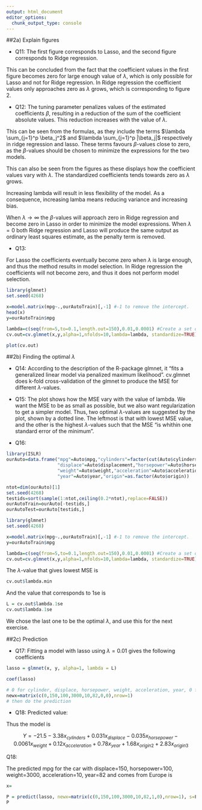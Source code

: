 ```yaml
---
output: html_document
editor_options: 
  chunk_output_type: console
---
```

##2a) Explain figures

* Q11: The first figure corresponds to Lasso, and the second figure corresponds to Ridge regression. 

This can be concluded from the fact that the coefficient values in the first figure becomes zero for large enough value of $\lambda$, which is only possible for Lasso and not for Ridge regression. In Ridge regression the coefficient values only approaches zero as $\lambda$ grows, which is corresponding to figure 2.  

* Q12: The tuning parameter penalizes values of the estimated coefficients $\beta$, resulting in a reduction of the sum of the coefficient absolute values. This reduction increases with the value of $\lambda$.

This can be seen from the formulas, as they include the terms $\lambda \sum_{j=1}^p \beta_j^2$ and $\lambda \sum_{j=1}^p |\beta_j|$ respectively in ridge regression and lasso. These terms favours $\beta$-values close to zero, as the $\beta$-values should be chosen to minimize the expressions for the two models. 

This can also be seen from the figures as these displays how the coefficient values vary with $\lambda$. The standardized coefficients tends towards zero as $\lambda$ grows. 

Increasing lambda will result in less flexibility of the model. As a consequence, increasing lamba means reducing variance and increasing bias. 

When $\lambda \rightarrow \infty$ the $\beta$-values will approach zero in Ridge regression and become zero in Lasso in order to minimize the model expressions. When $\lambda = 0$ both Ridge regression and Lasso will produce the same output as ordinary least squares estimate, as the penalty term is removed.

* Q13:

For Lasso the coefficients eventually become zero when $\lambda$ is large enough, and thus the method results in model selection. In Ridge regression the coefficients will not become zero, and thus it does not perform model selection. 




```r
library(glmnet)
set.seed(4268)

x=model.matrix(mpg~.,ourAutoTrain)[,-1] #-1 to remove the intercept.
head(x)
y=ourAutoTrain$mpg

lambda=c(seq(from=5,to=0.1,length.out=150),0.01,0.0001) #Create a set of tuning parameters, adding low value to also see least squares fit
cv.out=cv.glmnet(x,y,alpha=1,nfolds=10,lambda=lambda, standardize=TRUE) #alpha=1 gives lasso, alpha=0 gives ridge

plot(cv.out)

```

##2b) Finding the optimal $\lambda$

* Q14: According to the description of the R-package glmnet, it "fits a generalized linear model via penalized maximum likelihood". cv.glmnet does k-fold cross-validation of the glmnet to produce the MSE for different $\lambda$-values.

* Q15: The plot shows how the MSE vary with the value of lambda. We want the MSE to be as small as possible, but we also want regularization to get a simpler model. Thus, two optimal $\lambda$-values are suggested by the plot, shown by a dotted line. The leftmost is that with lowest MSE value, and the other is the highest $\lambda$-values such that the MSE "is whithin one standard error of the minimum".

* Q16: 

```r

library(ISLR)
ourAuto=data.frame("mpg"=Auto$mpg,"cylinders"=factor(cut(Auto$cylinders,2)),
                   "displace"=Auto$displacement,"horsepower"=Auto$horsepower,
                   "weight"=Auto$weight,"acceleration"=Auto$acceleration, 
                   "year"=Auto$year,"origin"=as.factor(Auto$origin))

ntot=dim(ourAuto)[1]
set.seed(4268)
testids=sort(sample(1:ntot,ceiling(0.2*ntot),replace=FALSE))
ourAutoTrain=ourAuto[-testids,]
ourAutoTest=ourAuto[testids,]

library(glmnet)
set.seed(4268)

x=model.matrix(mpg~.,ourAutoTrain)[,-1] #-1 to remove the intercept.
y=ourAutoTrain$mpg

lambda=c(seq(from=5,to=0.1,length.out=150),0.01,0.0001) #Create a set of tuning parameters, adding low value to also see least squares fit
cv.out=cv.glmnet(x,y,alpha=1,nfolds=10,lambda=lambda, standardize=TRUE) #alpha=1 gives lasso, alpha=0 gives ridge
```


The $\lambda$-value that gives lowest MSE is
```r

cv.out$lambda.min
```

And the value that corresponds to 1se is
```r
L = cv.out$lambda.1se
cv.out$lambda.1se

```

We chose the last one to be the optimal $\lambda$, and use this for the next exercise.

##2c) Prediction

* Q17: 
Fitting a model with lasso using $\lambda = 0.01$ gives the following coefficients

```r
lasso = glmnet(x, y, alpha=1, lambda = L)

coef(lasso)
```

```r
# 0 for cylinder, displace, horsepower, weight, acceleration, year, 0 for origin2 and 0 for origin3
newx=matrix(c(0,150,100,3000,10,82,0,0),nrow=1)
# then do the prediction
```

* Q18: Predicted value:

Thus the model is

$$Y = -21.5 -3.38x_{cylinders} + 0.031x_{displace} - 0.035x_{horsepower}-0.0061x_{weight}+0.12x_{acceleration} +0.78x_{year}+1.68x_{origin2}+2.83x_{origin3}$$

Q18:

The predicted mpg for the car with displace=150, horsepower=100, weight=3000, acceleration=10, year=82 and comes from Europe is
```r
x= 

P = predict(lasso, newx=matrix(c(0,150,100,3000,10,82,1,0),nrow=1), s=L)
P

```
